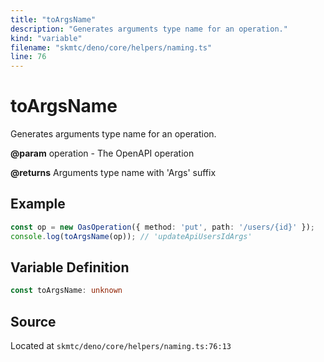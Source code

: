 ```yaml
---
title: "toArgsName"
description: "Generates arguments type name for an operation."
kind: "variable"
filename: "skmtc/deno/core/helpers/naming.ts"
line: 76
---
```


# toArgsName

Generates arguments type name for an operation.


**@param** operation - The OpenAPI operation

**@returns** Arguments type name with 'Args' suffix


## Example

```typescript
const op = new OasOperation({ method: 'put', path: '/users/{id}' });
console.log(toArgsName(op)); // 'updateApiUsersIdArgs'
```

## Variable Definition

```typescript
const toArgsName: unknown
```

## Source

Located at `skmtc/deno/core/helpers/naming.ts:76:13`
